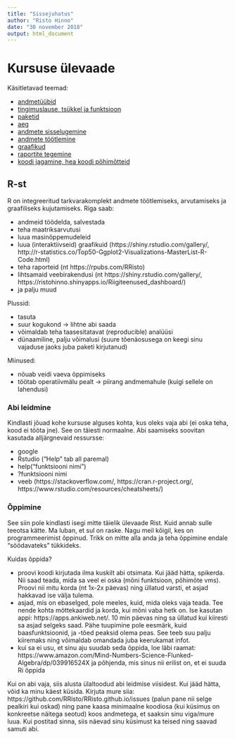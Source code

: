 ```yaml
---
title: "Sissejuhatus"
author: "Risto Hinno"
date: "30 november 2018"
output: html_document
---
```

# Kursuse ülevaade

Käsitletavad teemad:

 - [andmetüübid](1.1_andmet%C3%BC%C3%BCbid)
 - [tingimuslause, tsükkel ja funktsioon](1.2_tingimuslause_tsykkel)
 - [paketid](1.3_paketid)
 - [aeg](1.4_aeg)
 - [andmete sisselugemine](2.1_andmete_lugemine)
 - [andmete töötlemine](2.2_andmete_tootlemine)
 - [graafikud](3.1_graafikud)
 - [raportite tegemine](3.2_raportid)
 - [koodi jagamine, hea koodi põhimõtteid](4.0_kood)
 

## R-st

R on integreeritud tarkvarakomplekt andmete töötlemiseks, arvutamiseks ja graafiliseks kujutamiseks.
Riga saab:

  - andmeid töödelda, salvestada
  - teha maatriksarvutusi
  - luua masinõppemudeleid
  - luua (interaktiivseid) graafikuid (https://shiny.rstudio.com/gallery/,
  http://r-statistics.co/Top50-Ggplot2-Visualizations-MasterList-R-Code.html)
  - teha raporteid (nt https://rpubs.com/RRisto)
  - lihtsamaid veebirakendusi (nt https://shiny.rstudio.com/gallery/,
  https://ristohinno.shinyapps.io/Riigiteenused_dashboard/)
  - ja palju muud
      
Plussid:

  - tasuta
  - suur kogukond -> lihtne abi saada
  - võimaldab teha taasesitatavat (reproducible) analüüsi 
  - dünaamiline, palju võimalusi (suure tõenäosusega on keegi sinu vajaduse jaoks juba paketi kirjutanud)
    
Miinused:

  - nõuab veidi vaeva õppimiseks
  - töötab operatiivmälu pealt -> piirang andmemahule (kuigi sellele on lahendusi)
    

### Abi leidmine

Kindlasti jõuad kohe kursuse alguses kohta, kus oleks vaja abi (ei oska teha, kood ei tööta jne). See on täiesti normaalne. Abi saamiseks soovitan kasutada alljärgnevaid ressursse:

 - google
 - Rstudio ("Help" tab all paremal)
 - help("funktsiooni nimi")
 - ?funktsiooni nimi
 - veeb (https://stackoverflow.com/, https://cran.r-project.org/, https://www.rstudio.com/resources/cheatsheets/)
 
### Õppimine

See siin pole kindlasti isegi mitte täielik ülevaade Rist. Kuid annab sulle teeotsa kätte. Ma luban, et sul on raske. Nagu meil kõigil, kes on programmeerimist õppinud. Trikk on mitte alla anda ja teha õppimine endale "söödavateks" tükkideks. 

Kuidas õppida?

- proovi koodi kirjutada ilma kuskilt abi otsimata. Kui jääd hätta, spikerda. Nii saad teada, mida sa veel ei oska (mõni funktsioon, põhimõte vms). Proovi nii mitu korda (nt 1x-2x päevas) ning üllatud varsti, et asjad hakkavad ise välja tulema.
- asjad, mis on ebaselged, pole meeles, kuid, mida oleks vaja teada. Tee nende kohta mõttekaardid ja korda, kui mõni vaba hetk on. Ise kasutan appi: https://apps.ankiweb.net/. 10 min päevas ning sa üllatud kui kiiresti sa asjad selgeks saad. Pähe tuupimine pole eesmärk, kuid baasfunktsioonid, ja -tõed peaksid olema peas. See teeb suu palju kiiremaks ning võimaldab omandada juba keerukamat infot.
- kui sa ei usu, et sinu aju suudab seda õppida, loe läbi raamat: https://www.amazon.com/Mind-Numbers-Science-Flunked-Algebra/dp/039916524X ja põhjenda, mis sinus nii erilist on, et ei suuda Ri õppida

Kui on abi vaja, siis alusta ülaltoodud abi leidmise viisidest. Kui jääd hätta, võid ka minu käest küsida. Kirjuta mure siia: https://github.com/RRisto/RRisto.github.io/issues (palun pane nii selge pealkiri kui oskad) ning pane kaasa minimaalne koodiosa (kui küsimus on konkreetse näitega seotud) koos andmetega, et saaksin sinu viga/mure luua. Kui postitad sinna, siis näevad sinu küsimust ka teised ning saavad samuti abi.

    